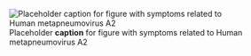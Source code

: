 ![Placeholder __caption__ for figure with symptoms related to Human metapneumovirus A2](/img/placeholder.jpg)